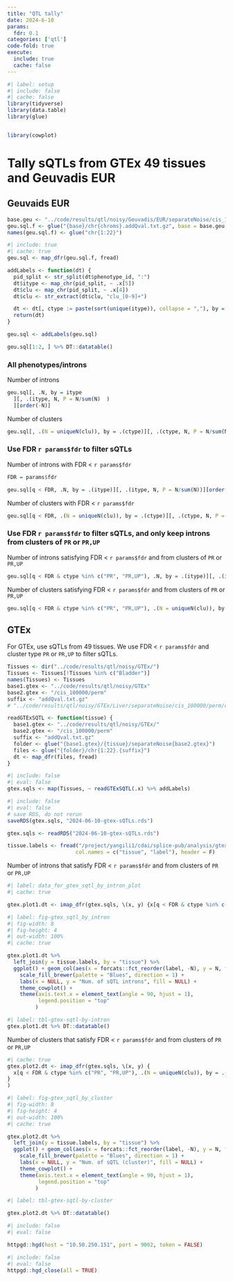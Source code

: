 ```yaml
---
title: "QTL tally"
date: 2024-6-10
params: 
  fdr: 0.1
categories: ['qtl']
code-fold: true
execute:
  include: true
  cache: false
---
```


```r
#| label: setup
#| include: false
#| cache: false
library(tidyverse)
library(data.table)
library(glue)


library(cowplot)
```

# Tally sQTLs from GTEx 49 tissues and Geuvadis EUR


## Geuvaids EUR


```r
base.geu <- "../code/results/qtl/noisy/Geuvadis/EUR/separateNoise/cis_100000/perm"
geu.sql.f <- glue("{base}/chr{chroms}.addQval.txt.gz", base = base.geu, chroms = 1:22)
names(geu.sql.f) <- glue("chr{1:22}")
```

```r
#| include: true
#| cache: true
geu.sql <- map_dfr(geu.sql.f, fread)
```


```r
addLabels <- function(dt) {
  pid_split <- str_split(dt$phenotype_id, ":")
  dt$itype <- map_chr(pid_split, ~ .x[5])
  dt$clu <- map_chr(pid_split, ~ .x[4])
  dt$clu <- str_extract(dt$clu, "clu_[0-9]+")

  dt <- dt[, ctype := paste(sort(unique(itype)), collapse = ","), by = clu][]
  return(dt)
}
```


```r
geu.sql <- addLabels(geu.sql)
```


```r
geu.sql[1:2, ] %>% DT::datatable()
```

### All phenotypes/introns
Number of introns

```r
geu.sql[, .N, by = itype
  ][, .(itype, N, P = N/sum(N)  )
  ][order(-N)]
```

Number of clusters
```r
geu.sql[, .(N = uniqueN(clu)), by = .(ctype)][, .(ctype, N, P = N/sum(N))][order(-N)]
```


### Use FDR `r params$fdr` to filter sQTLs

Number of introns with FDR < `r params$fdr`

```r
FDR = params$fdr
```

```r
geu.sql[q < FDR, .N, by = .(itype)][, .(itype, N, P = N/sum(N))][order(-N)]
```


Number of clusters with FDR < `r params$fdr`

```r
geu.sql[q < FDR, .(N = uniqueN(clu)), by = .(ctype)][, .(ctype, N, P = N/sum(N))][order(-N)]
```



### Use FDR `r params$fdr` to filter sQTLs, and only keep introns from clusters of `PR` or `PR,UP`

Number of introns satisfying FDR < `r params$fdr` and from clusters of `PR` or `PR,UP`

```r
geu.sql[q < FDR & ctype %in% c("PR", "PR,UP"), .N, by = .(itype)][, .(itype, N, P = N/sum(N))][order(-N)]
```

Number of clusters satisfying FDR < `r params$fdr` and from clusters of `PR` or `PR,UP`

```r
geu.sql[q < FDR & ctype %in% c("PR", "PR,UP"), .(N = uniqueN(clu)), by = .(ctype)][, .(ctype, N, P = N/sum(N))][order(-N)]
```
 

## GTEx

For GTEx, use sQTLs from 49 tissues. We use FDR < `r params$fdr` and cluster type `PR` or `PR,UP` to filter sQTLs.


```r
Tissues <- dir("../code/results/qtl/noisy/GTEx/")
Tissues <- Tissues[!Tissues %in% c("Bladder")]
names(Tissues) <- Tissues 
base1.gtex <- "../code/results/qtl/noisy/GTEx"
base2.gtex <- "/cis_100000/perm"
suffix <- "addQval.txt.gz"
# "../code/results/qtl/noisy/GTEx/Liver/separateNoise/cis_100000/perm/chr1.addQval.txt.gz"
```


```r
readGTExSQTL <- function(tissue) {
  base1.gtex <- "../code/results/qtl/noisy/GTEx/"
  base2.gtex <- "/cis_100000/perm"
  suffix <- "addQval.txt.gz"
  folder <- glue("{base1.gtex}/{tissue}/separateNoise{base2.gtex}")
  files <- glue("{folder}/chr{1:22}.{suffix}")
  dt <- map_dfr(files, fread)
}
```

```r
#| include: false
#| eval: false
gtex.sqls <- map(Tissues, ~ readGTExSQTL(.x) %>% addLabels)
```

```r
#| include: false
#| eval: false
# save RDS, do not rerun
saveRDS(gtex.sqls, "2024-06-10-gtex-sQTLs.rds")
```


```r
gtex.sqls <- readRDS("2024-06-10-gtex-sQTLs.rds")
```


```r
tissue.labels <- fread("/project/yangili1/cdai/splice-pub/analysis/gtex-tissue-code.csv",
                      col.names = c("tissue", "label"), header = F)
```


Number of introns that satisfy FDR < `r params$fdr` and from clusters of `PR` or `PR,UP`
```r
#| label: data_for_gtex_sqtl_by_intron_plot
#| cache: true

gtex.plot1.dt <- imap_dfr(gtex.sqls, \(x, y) {x[q < FDR & ctype %in% c("PR", "PR,UP"), .N, by = .(itype)][, .(tissue = y, itype, N, P = N/sum(N))][order(-N)]})

```




```r
#| label: fig-gtex_sqtl_by_intron
#| fig-width: 8
#| fig-height: 4
#| out-width: 100%
#| cache: true

gtex.plot1.dt %>% 
  left_join(y = tissue.labels, by = "tissue") %>% 
  ggplot() + geom_col(aes(x = forcats::fct_reorder(label, -N), y = N, fill = itype)) +
    scale_fill_brewer(palette = "Blues", direction = 1) +
    labs(x = NULL, y = "Num. of sQTL introns", fill = NULL) + 
    theme_cowplot() +
    theme(axis.text.x = element_text(angle = 90, hjust = 1),
          legend.position = "top"
         )
```


```r
#| label: tbl-gtex-sqtl-by-intron
gtex.plot1.dt %>% DT::datatable()
```

Number of clusters that satisfy FDR < `r params$fdr` and from clusters of `PR` or `PR,UP`
```r
#| cache: true
gtex.plot2.dt <- imap_dfr(gtex.sqls, \(x, y) {
  x[q < FDR & ctype %in% c("PR", "PR,UP"), .(N = uniqueN(clu)), by = .(ctype)][, .(tissue = y, ctype, N, P = N/sum(N))][order(-N)]
}
)
```



```r
#| label: fig-gtex_sqtl_by_cluster
#| fig-width: 8
#| fig-height: 4
#| out-width: 100%
#| cache: true

gtex.plot2.dt %>% 
  left_join(y = tissue.labels, by = "tissue") %>% 
  ggplot() + geom_col(aes(x = forcats::fct_reorder(label, -N), y = N, fill = ctype)) +
    scale_fill_brewer(palette = "Blues", direction = 1) +
    labs(x = NULL, y = "Num. of sQTL (cluster)", fill = NULL) + 
    theme_cowplot() +
    theme(axis.text.x = element_text(angle = 90, hjust = 1),
          legend.position = "top"
         )
```



```r
#| label: tbl-gtex-sqtl-by-cluster

gtex.plot2.dt %>% DT::datatable()
```





```r
#| include: false
#| eval: false

httpgd::hgd(host = "10.50.250.151", port = 9002, token = FALSE)


```

```r
#| include: false
#| eval: false
httpgd::hgd_close(all = TRUE)
```
